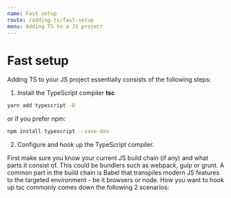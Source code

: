 ```yaml
---
name: Fast setup
route: /adding-ts/fast-setup
menu: Adding TS to a JS project
---
```


# Fast setup

Adding TS to your JS project essentially consists of the following steps:

1. Install the TypeScript compiler **tsc**

```bash
yarn add typescript -D
```

or if you prefer npm:

```bash
npm install typescript --save-dev
```


2. Configure and hook up the TypeScript compiler.

First make sure you know your current JS build chain (if any) and what parts it consist of. This could be bundlers such as webpack, gulp or grunt. A common part in the build chain is Babel that transpiles modern JS features to the targeted environment - be it browsers or node. How you want to hook up tsc commonly comes down the following 2 scenarios:
